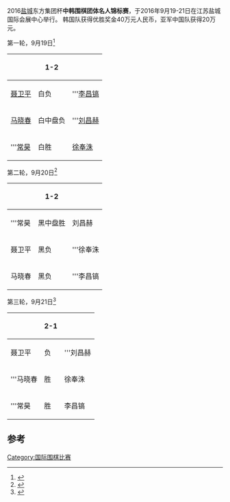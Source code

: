2016[[盐城|盐城]]东方集团杯'''中韩围棋团体名人锦标赛'''，于2016年9月19-21日在江苏盐城国际会展中心举行。
韩国队获得优胜奖金40万元人民币，亚军中国队获得20万元。

{{col-start}}
{{col-3}}
第一轮，9月19日<ref>{{Cite web |url=http://sports.sina.com.cn/go/2016-09-19/doc-ifxvyqwa3511772.shtml |title=盐城中韩围棋团体赛常昊胜徐奉洙 聂马均告负 |accessdate=2016-09-20 |archive-date=2019-09-12 |archive-url=https://web.archive.org/web/20190912194035/http://sports.sina.com.cn/go/2016-09-19/doc-ifxvyqwa3511772.shtml |dead-url=no }}</ref>
{|class="wikitable"
!{{CHN}}!!1-2!!{{KOR}}
|-
|[[聂卫平|聂卫平]]||白负||'''[[李昌镐|李昌镐]]
|-
|[[马晓春|马晓春]]||白中盘负||'''[[刘昌赫|刘昌赫]]
|-
|'''[[常昊|常昊]]||白胜||[[徐奉洙|徐奉洙]]
|}
{{col-3}}
第二轮，9月20日<ref>{{Cite web |url=http://sports.sina.com.cn/go/2016-09-20/doc-ifxvyqvy6878127.shtml |title=中韩团体赛第2轮常昊胜刘昌赫 仍1比2不敌韩国 |accessdate=2016-09-20 |archive-date=2019-09-09 |archive-url=https://web.archive.org/web/20190909030407/http://sports.sina.com.cn/go/2016-09-20/doc-ifxvyqvy6878127.shtml |dead-url=no }}</ref>
{|class="wikitable"
!{{CHN}}!!1-2!!{{KOR}}
|-
|'''常昊||黑中盘胜||刘昌赫
|-
|聂卫平||黑负||'''徐奉洙
|-
|马晓春||黑负||'''李昌镐
|}
{{col-3}}
第三轮，9月21日<ref>{{Cite web |url=http://sports.sina.com.cn/go/2016-09-21/doc-ifxvyqvy6996721.shtml |title=盐城中韩团体赛常昊三连胜 中国4比5惜败韩国 |accessdate=2016-09-21 |archive-date=2019-09-10 |archive-url=https://web.archive.org/web/20190910122754/http://sports.sina.com.cn/go/2016-09-21/doc-ifxvyqvy6996721.shtml |dead-url=no }}</ref>
{|class="wikitable"
!{{CHN}}!!2-1!!{{KOR}}
|-
|聂卫平||负||'''刘昌赫
|-
|'''马晓春||胜||徐奉洙
|-
|'''常昊||胜||李昌镐
|}
{{col-end}}

==参考==
{{reflist}}

[[Category:国际围棋比赛|Category:国际围棋比赛]]